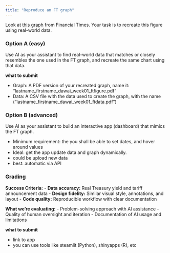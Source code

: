 ```yaml
---
title: "Reproduce an FT graph"
---
```


Look at [this graph](/week01/assets/ft-liberation-day-usd-yield-2025-04-11.jpg) from Financial Times. Your task is to recreate this figure using real-world data. 

### Option A (easy)

Use AI as your assistant to find real-world data that matches or closely resembles the one used in the FT graph, and recreate the same chart using that data.

**what to submit**

* Graph: A PDF version of your recreated graph, name it: "lastname_firstname_dawai_week01_ftfigure.pdf"
* Data: A CSV file with the data used to create the graph, with the name ("lastname_firstname_dawai_week01_ftdata.pdf")

### Option B (advanced)

Use AI as your assistant to build an interactive app (dashboard) that mimics the FT graph. 

* Minimum requirement: the you shall be able to set dates, and hover around values
* Ideal: get the app update data and graph dynamically.
 * could be upload new data
 * best: automatic via API

### Grading

**Success Criteria:**
- **Data accuracy:** Real Treasury yield and tariff announcement data
- **Design fidelity:** Similar visual style, annotations, and layout
- **Code quality:** Reproducible workflow with clear documentation

 **What we're evaluating:**
- Problem-solving approach with AI assistance
- Quality of human oversight and iteration
- Documentation of AI usage and limitations


**what to submit**

* link to app
* you can use tools like steamlit (Python), shinyapps (R), etc